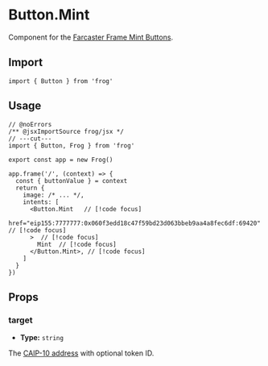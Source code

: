 # Button.Mint

Component for the [Farcaster Frame Mint Buttons](https://warpcast.notion.site/Frames-Mint-action-Public-cea0d2249e3e41dbafb2e9ab23107275).

## Import

```tsx twoslash
import { Button } from 'frog'
```

## Usage

```tsx twoslash
// @noErrors
/** @jsxImportSource frog/jsx */
// ---cut---
import { Button, Frog } from 'frog'

export const app = new Frog()

app.frame('/', (context) => {
  const { buttonValue } = context
  return {
    image: /* ... */,
    intents: [
      <Button.Mint   // [!code focus]
        href="eip155:7777777:0x060f3edd18c47f59bd23d063bbeb9aa4a8fec6df:69420"  // [!code focus]
      >  // [!code focus]
        Mint  // [!code focus]
      </Button.Mint>, // [!code focus]
    ]
  }
})
```

## Props

### target

- **Type:** `string`

The [CAIP-10 address](https://github.com/ChainAgnostic/CAIPs/blob/main/CAIPs/caip-10.md) with optional token ID.

